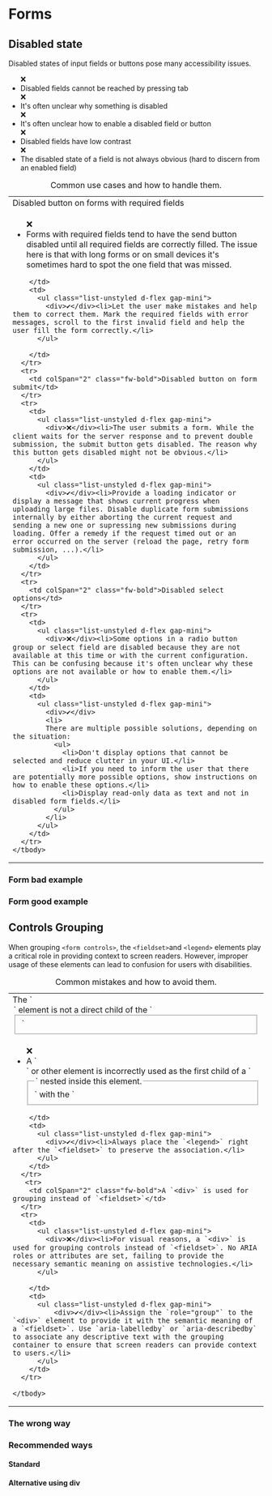 

<Meta of={FormsStories} />


# Forms

## Disabled state

Disabled states of input fields or buttons pose many accessibility issues.

<ul class="list-unstyled ms-regular">
  <div class="d-flex gap-mini"><div>❌</div><li>Disabled fields cannot be reached by pressing tab</li></div>
  <div class="d-flex gap-mini"><div>❌</div><li>It's often unclear why something is disabled</li></div>
  <div class="d-flex gap-mini"><div>❌</div><li>It's often unclear how to enable a disabled field or button</li></div>
  <div class="d-flex gap-mini"><div>❌</div><li>Disabled fields have low contrast</li></div>
  <div class="d-flex gap-mini"><div>❌</div><li>The disabled state of a field is not always obvious (hard to discern from an enabled field)</li></div>
</ul>

<div class="table-responsive">
  <table className="table caption-top">
    <caption>Common use cases and how to handle them.</caption>
    <colgroup>
      <col style={{width: '50%'}} />
      <col style={{width: '50%'}} />
    </colgroup>
    <tbody>
      <tr>
        <td colSpan="2" class="fw-bold">Disabled button on forms with required fields</td>
      </tr>
      <tr>
        <td>
          <ul class="list-unstyled d-flex gap-mini">
            <div>❌</div><li>Forms with required fields tend to have the send button disabled until all required fields are correctly filled. The issue here is that with long forms or on small devices it's sometimes hard to spot the one field that was missed.</li>
          </ul>
          
        </td>
        <td>
          <ul class="list-unstyled d-flex gap-mini">
            <div>✔️</div><li>Let the user make mistakes and help them to correct them. Mark the required fields with error messages, scroll to the first invalid field and help the user fill the form correctly.</li>
          </ul>
        
        </td>
      </tr>
      <tr>
        <td colSpan="2" class="fw-bold">Disabled button on form submit</td>
      </tr>
      <tr>
        <td>
          <ul class="list-unstyled d-flex gap-mini">
            <div>❌</div><li>The user submits a form. While the client waits for the server response and to prevent double submission, the submit button gets disabled. The reason why this button gets disabled might not be obvious.</li>
          </ul>
        </td>
        <td>
          <ul class="list-unstyled d-flex gap-mini">
            <div>✔️</div><li>Provide a loading indicator or display a message that shows current progress when uploading large files. Disable duplicate form submissions internally by either aborting the current request and sending a new one or supressing new submissions during loading. Offer a remedy if the request timed out or an error occurred on the server (reload the page, retry form submission, ...).</li>
          </ul>
        </td>
      </tr>
      <tr>
        <td colSpan="2" class="fw-bold">Disabled select options</td>
      </tr>
      <tr>
        <td>
          <ul class="list-unstyled d-flex gap-mini">
            <div>❌</div><li>Some options in a radio button group or select field are disabled because they are not available at this time or with the current configuration. This can be confusing because it's often unclear why these options are not available or how to enable them.</li>
          </ul>
        </td>
        <td>
          <ul class="list-unstyled d-flex gap-mini">
            <div>✔️</div>
            <li>
            There are multiple possible solutions, depending on the situation:
              <ul>
                <li>Don't display options that cannot be selected and reduce clutter in your UI.</li>
                <li>If you need to inform the user that there are potentially more possible options, show instructions on how to enable these options.</li>
                <li>Display read-only data as text and not in disabled form fields.</li>
              </ul>
            </li>
          </ul>
        </td>
      </tr>
    </tbody>
  </table>
</div>

### Form bad example

<Canvas of={FormsStories.FormBadExample}/>

### Form good example

<Canvas of={FormsStories.FormGoodExample}/>



## Controls Grouping

When grouping `<form controls>`, the `<fieldset>`and `<legend>` elements play a critical role in providing context to screen readers. However, improper usage of these elements can lead to confusion for users with disabilities. 

<div class="table-responsive">
  <table className="table caption-top">
    <caption>Common mistakes and how to avoid them.</caption>
    <colgroup>
      <col style={{width: '50%'}} />
      <col style={{width: '50%'}} />
    </colgroup>
    <tbody>
      <tr>
          <td colSpan="2" class="fw-bold">The `<legend>` element is not a direct child of the `<fieldset>`</td>
      </tr>
      <tr>
        <td>
          <ul class="list-unstyled d-flex gap-mini">
            <div>❌</div><li>A `<div>` or other element is incorrectly used as the first child of a `<fieldset>` with the `<legend>` nested inside this element.</li>
          </ul>
          
        </td>
        <td>
          <ul class="list-unstyled d-flex gap-mini">
            <div>✔️</div><li>Always place the `<legend>` right after the `<fieldset>` to preserve the association.</li>
          </ul>
        </td>
      </tr>
       <tr>
        <td colSpan="2" class="fw-bold">A `<div>` is used for grouping instead of `<fieldset>`</td>
      </tr>
      <tr>
        <td>
          <ul class="list-unstyled d-flex gap-mini">
            <div>❌</div><li>For visual reasons, a `<div>` is used for grouping controls instead of `<fieldset>`. No ARIA roles or attributes are set, failing to provide the necessary semantic meaning on assistive technologies.</li>
          </ul>
          
        </td>
        <td>
          <ul class="list-unstyled d-flex gap-mini">
              <div>✔️</div><li>Assign the `role="group"` to the `<div>` element to provide it with the semantic meaning of a `<fieldset>`. Use `aria-labelledby` or `aria-describedby` to associate any descriptive text with the grouping container to ensure that screen readers can provide context to users.</li>
          </ul>
        </td>
      </tr>
     
    </tbody>
  </table>
</div>


### The wrong way

<Canvas of={FormsStories.FieldsetDontExample}/>

### Recommended ways

#### Standard

<Canvas of={FormsStories.FieldsetDoExample}/>

#### Alternative using div

<Canvas of={FormsStories.DivForGroupingExample}/>